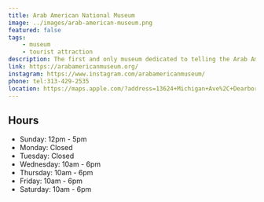 ```yaml
---
title: Arab American National Museum
image: ../images/arab-american-museum.png
featured: false
tags:
    - museum
    - tourist attraction
description: The first and only museum dedicated to telling the Arab American story.
link: https://arabamericanmuseum.org/
instagram: https://www.instagram.com/arabamericanmuseum/
phone: tel:313-429-2535
location: https://maps.apple.com/?address=13624+Michigan+Ave%2C+Dearborn%2C+MI+48126%2C+United+States&auid=14383766271828399128&ll=42.3222206%2C-83.1766874&lsp=9902&q=Arab+American+National+Museum
---
```




## Hours

- Sunday: 12pm - 5pm
- Monday: Closed
- Tuesday: Closed
- Wednesday: 10am - 6pm
- Thursday: 10am - 6pm
- Friday: 10am - 6pm
- Saturday: 10am - 6pm